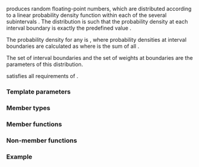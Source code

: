 {{cpp/title|piecewise_linear_distribution}}
{{cpp/numeric/random/piecewise_linear_distribution/navbar}}
{{ddcl|header=random|since=c++11|1=
template&lt; class RealType = double &gt;
class piecewise_linear_distribution;
}}

{{tt|std::piecewise_linear_distribution}} produces random floating-point numbers, which are distributed according to a linear probability density function within each of the several subintervals {{mathjax-or|\(\small{[b_i, b_{i+1})}\)|[b{{su|b=i}}, b{{su|b=i+1}})}}. The distribution is such that the probability density at each interval boundary is exactly the predefined value {{mathjax-or|\(\small{p_i}\)|p{{su|b=i}}}}.

The probability density for any {{mathjax-or|\(\small{ b_i \le x &lt; b_{i+1} }\)|b{{su|b=i}}≤x&lt;b{{su|b=i+1}}}} is {{mathjax-or|\(\small{p_i\frac{b_{i+1}-x}{b_{i+1}-b_i} + p_{i+1}\frac{x-b_i}{b_{i+1}-b_i} }\)|{{mfrac|p{{su|b=i}}|b{{su|b=i+1}}-x|b{{su|b=i+1}}-b{{su|b=i}}}} + {{mfrac|p{{su|b=i+1}}|x-b{{su|b=i}}|b{{su|b=i+1}}-b{{su|b=i}}}}}}, where probability densities at interval boundaries {{mathjax-or|\(\small{p_k}\)|p{{su|b=k}}}} are calculated as {{mathjax-or|\(\small{w_k/S}\)|w{{su|b=k}}/S}} where {{mathjax-or|\(\small{S}\)|S}} is the sum of all {{mathjax-or|\(\small{\frac{1}{2}(w_k + w_{k+1})(b_{k+1} - b_k)}\)|{{mfrac||1|2}}(w{{su|b=k}}+w{{su|b=k+1}})(b{{su|b=k+1}}−b{{su|b=k}})}}.

The set of interval boundaries {{mathjax-or|\(\small{b_i}\)|b{{su|b=i}}}} and the set of weights at boundaries {{mathjax-or|\(\small{w_i}\)|w{{su|b=i}}}} are the parameters of this distribution.

{{ttt|std::piecewise_linear_distribution}} satisfies all requirements of {{named req|RandomNumberDistribution}}.

===Template parameters===
{{par begin}}
{{cpp/numeric/random/param_list|RealType}}
{{par end}}

===Member types===
{{dsc begin}}
{{dsc hitem|Member type|Definition}}
{{dsc|{{tt|result_type}} {{mark c++11}}|{{co|RealType}}}}
{{cpp/numeric/random/param_type}}
{{dsc end}}

===Member functions===
{{dsc begin}}
{{dsc inc|cpp/numeric/random/distribution/dsc constructor|piecewise_linear_distribution}}
{{dsc inc|cpp/numeric/random/distribution/dsc reset|piecewise_linear_distribution}}

{{dsc h2|Generation}}
{{dsc inc|cpp/numeric/random/distribution/dsc operator()|piecewise_linear_distribution}}

{{dsc h2|Characteristics}}
{{dsc inc|cpp/numeric/random/piecewise_linear_distribution/dsc params}}
{{dsc inc|cpp/numeric/random/distribution/dsc param|piecewise_linear_distribution}}
{{dsc inc|cpp/numeric/random/distribution/dsc min|piecewise_linear_distribution}}
{{dsc inc|cpp/numeric/random/distribution/dsc max|piecewise_linear_distribution}}
{{dsc end}}

===Non-member functions===
{{dsc begin}}
{{dsc inc|cpp/numeric/random/distribution/dsc operator_cmp|piecewise_linear_distribution}}
{{dsc inc|cpp/numeric/random/distribution/dsc operator_ltltgtgt|piecewise_linear_distribution}}
{{dsc end}}

===Example===
{{example
|code=
#include &lt;iomanip&gt;
#include &lt;iostream&gt;
#include &lt;map&gt;
#include &lt;random&gt;
#include &lt;string&gt;

int main()
{
    std::random_device rd;
    std::mt19937 gen{rd()};
    // increase the probability from 0 to 5
    // remain flat from 5 to 10
    // decrease from 10 to 15 at the same rate
    std::vector&lt;double&gt; i{0, 5, 10, 15};
    std::vector&lt;double&gt; w{0, 1, 1, 0};
    std::piecewise_linear_distribution&lt;&gt; d{i.begin(), i.end(), w.begin()};
 
    std::map&lt;int, int&gt; hist;
    for (int n{}; n &lt; 1e4; ++n)
        ++hist[d(gen)];

    for (auto [x, y] : hist)
        std::cout &lt;&lt; std::setw(2) &lt;&lt; std::setfill('0') &lt;&lt; x
                  &lt;&lt; ' ' &lt;&lt; std::string(y / 100, '*') &lt;&lt; '\n';
}
|p=true
|output=
00 *
01 ***
02 ****
03 ******
04 *********
05 *********
06 *********
07 **********
08 *********
09 **********
10 *********
11 *******
12 ****
13 ***
14 *
}}

{{langlinks|de|es|fr|it|ja|pt|ru|zh}}
